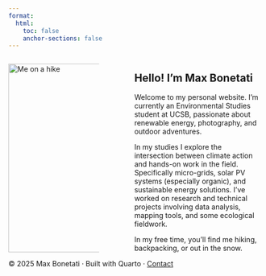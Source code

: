 ```yaml
---
format:
  html:
    toc: false
    anchor-sections: false
---
```

<main>
:::::: columns
::: {.column width="39%"}
![](Photos/Intro.jpg){alt="Me on a hike" fig-align="left" width="375"}
:::

::: {.column width="6%"}
 
:::

::: {.column width="55%"}
## Hello! I’m Max Bonetati

Welcome to my personal website. I’m currently an Environmental Studies student at UCSB, passionate about renewable energy, photography, and outdoor adventures.

In my studies I explore the intersection between climate action and hands-on work in the field. Specifically micro-grids, solar PV systems (especially organic), and sustainable energy solutions. I’ve worked on research and technical projects involving data analysis, mapping tools, and some ecological fieldwork.

In my free time, you’ll find me hiking, backpacking, or out in the snow.
:::
::::::
</main>

<footer>
  © 2025 Max Bonetati · Built with Quarto · <a href="mailto:maxbonetati@gmail.com">Contact</a>
</footer>
